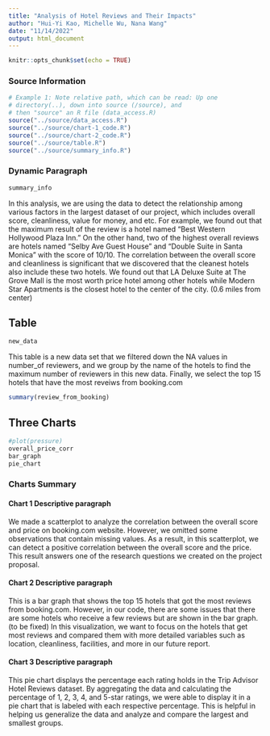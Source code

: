 ```yaml
---
title: "Analysis of Hotel Reviews and Their Impacts"
author: "Hui-Yi Kao, Michelle Wu, Nana Wang"
date: "11/14/2022"
output: html_document
---
```


```r
knitr::opts_chunk$set(echo = TRUE)
```


### Source Information
```r
# Example 1: Note relative path, which can be read: Up one
# directory(..), down into source (/source), and 
# then "source" an R file (data_access.R)
source("../source/data_access.R")
source("../source/chart-1_code.R")
source("../source/chart-2_code.R")
source("../source/table.R")
source("../source/summary_info.R")
```

### Dynamic Paragraph
```r
summary_info
```
In this analysis, we are using the data to detect the relationship among various factors in the largest dataset of our project, which includes overall score, cleanliness, value for money, and etc. For example, we found out that the maximum result of the review is a hotel named "Best Western Hollywood Plaza Inn." On the other hand, two of the highest overall reviews are hotels named "Selby Ave Guest House" and "Double Suite in Santa Monica" with the score of 10/10. The correlation between the overall score and cleanliness is significant that we discovered that the cleanest hotels also include these two hotels. We found out that LA Deluxe Suite at The Grove Mall is the most worth price hotel among other hotels while Modern Star Apartments is the closest hotel to the center of the city. (0.6 miles from center) 

## Table
```r
new_data
```

This table is a new data set that we filtered down the NA values in number_of reviewers, and we group by the name of the hotels to find the maximum number of reviewers in this new data. Finally, we select the top 15 hotels that have the most reveiws from booking.com


```r
summary(review_from_booking)
```

## Three Charts

```r
#plot(pressure)
overall_price_corr
bar_graph
pie_chart
```

### Charts Summary
#### Chart 1 Descriptive paragraph
We made a scatterplot to analyze the correlation between the overall score and price on booking.com website. However, we omitted some observations that contain missing values. As a result, in this scatterplot, we can detect a positive correlation between the overall score and the price. This result answers one of the research questions we created on the project proposal.

#### Chart 2 Descriptive paragraph
This is a bar graph that shows the top 15 hotels that got the most reviews from booking.com. However, in our code, there are some issues that there are some hotels who receive a few reviews but are shown in the bar graph. (to be fixed) In this visualization, we want to focus on the hotels that get most reviews and compared them with more detailed variables such as location, cleanliness, facilities, and more in our future report. 

#### Chart 3 Descriptive paragraph
This pie chart displays the percentage each rating holds in the Trip Advisor Hotel Reviews dataset. By aggregating the data and calculating the percentage of 1, 2, 3, 4, and 5-star ratings, we were able to display it in a pie chart that is labeled with each respective percentage. This is helpful in helping us
generalize the data and analyze and compare the largest and smallest groups. 

